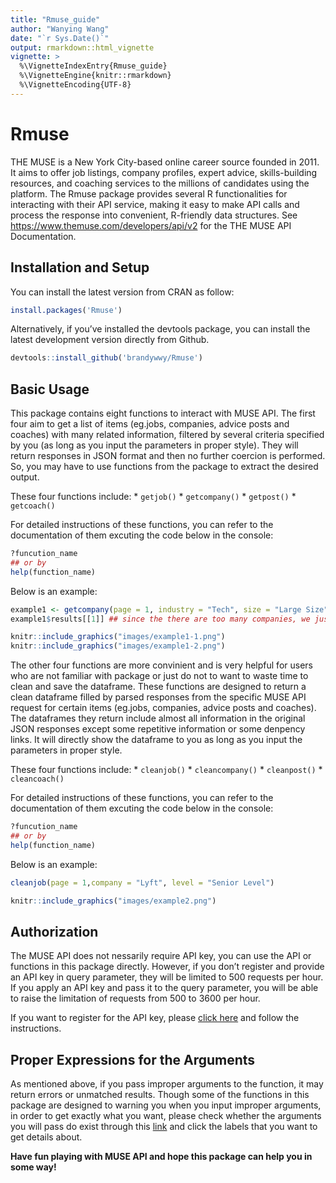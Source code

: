 ```yaml
---
title: "Rmuse_guide"
author: "Wanying Wang"
date: "`r Sys.Date()`"
output: rmarkdown::html_vignette
vignette: >
  %\VignetteIndexEntry{Rmuse_guide}
  %\VignetteEngine{knitr::rmarkdown}
  %\VignetteEncoding{UTF-8}
---
```


# Rmuse

THE MUSE is a  New York City-based online career source founded in 2011. It aims to offer job listings, company profiles, expert advice, skills-building 	resources, and coaching services to the millions of candidates using the platform.
The Rmuse package provides several R functionalities for interacting with their API service, making it easy to make API calls and process the response into convenient, R-friendly data structures. See <https://www.themuse.com/developers/api/v2> for the THE MUSE API Documentation.

## Installation and Setup

You can install the latest version from CRAN as follow:
```r
install.packages('Rmuse')
```

Alternatively, if you've installed the devtools package, you can install the latest development version directly from Github.
```r
devtools::install_github('brandywwy/Rmuse')
```

## Basic Usage

This package contains eight functions to interact with MUSE API. The first four aim to get a list of items (eg.jobs, companies, advice posts and coaches) with many related information, filtered by several criteria specified by you (as long as you input the parameters in proper style). They will return responses in JSON format and then no further coercion is performed. So, you may have to use functions from the \code{jsonlite} package to extract the desired output.

These four functions include:
* `getjob()`
* `getcompany()`
* `getpost()`
* `getcoach()`

For detailed instructions of these functions, you can refer to the documentation of them excuting the code below in the console:
```r
?funcution_name
## or by
help(function_name)
```

Below is an example:
```r
example1 <- getcompany(page = 1, industry = "Tech", size = "Large Size", location = "New York City, NY")
example1$results[[1]] ## since the there are too many companies, we just present the first one.
```
```r
knitr::include_graphics("images/example1-1.png")
knitr::include_graphics("images/example1-2.png")
```


The other four functions are more convinient and is very helpful for users who are not familiar with \code{jsonlite} package or just do not to want to waste time to clean and save the dataframe. These functions are designed to return a clean dataframe filled by parsed responses from the specific MUSE API request for certain items (eg.jobs, companies, advice posts and coaches). The dataframes they return include almost all information in the original JSON responses except some repetitive information or some denpency links. It will directly show the dataframe to you as long as you input the parameters in proper style.

These four functions include:
* `cleanjob()`
* `cleancompany()`
* `cleanpost()`
* `cleancoach()`

For detailed instructions of these functions, you can refer to the documentation of them excuting the code below in the console:
```r
?funcution_name
## or by
help(function_name)
```

Below is an example:
```r
cleanjob(page = 1,company = "Lyft", level = "Senior Level")
```
```r
knitr::include_graphics("images/example2.png")
```


## Authorization

The MUSE API does not nessarily require API key, you can use the API or functions in this package directly. However, if you don't register and provide an API key in query parameter, they will be limited to 500 requests per hour. If you apply an API key and pass it to the query parameter, you will be able to raise the limitation of requests from 500 to 3600 per hour.

If you want to register for the API key, please [click here](https://www.themuse.com/developers/api/v2/apps) and follow the instructions.

## Proper Expressions for the Arguments

As mentioned above, if you pass improper arguments to the function, it may return errors or unmatched results. Though some of the functions in this package are designed to warning you when you input improper arguments, in order to get exactly what you want, please check whether the arguments you will pass do exist through this [link](https://www.themuse.com/developers/api/v2) and click the labels that you want to get details about. 

__Have fun playing with MUSE API and hope this package can help you in some way!__
